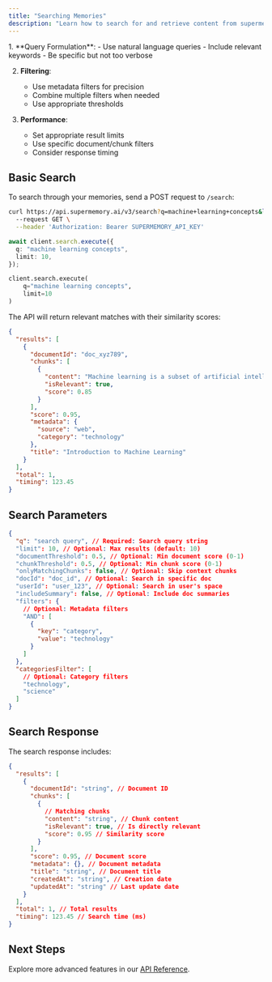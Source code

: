 ```yaml
---
title: "Searching Memories"
description: "Learn how to search for and retrieve content from supermemory"
---
```


<Accordion title="Best Practices" defaultOpen icon="sparkles">
1. **Query Formulation**:
   - Use natural language queries
   - Include relevant keywords
   - Be specific but not too verbose

2. **Filtering**:
   - Use metadata filters for precision
   - Combine multiple filters when needed
   - Use appropriate thresholds

3. **Performance**:
   - Set appropriate result limits
   - Use specific document/chunk filters
   - Consider response timing
     </Accordion>

## Basic Search

To search through your memories, send a POST request to `/search`:

<CodeGroup>

```bash cURL
curl https://api.supermemory.ai/v3/search?q=machine+learning+concepts&limit=10 \
  --request GET \
  --header 'Authorization: Bearer SUPERMEMORY_API_KEY'
```

```typescript Typescript
await client.search.execute({
  q: "machine learning concepts",
  limit: 10,
});
```

```python Python
client.search.execute(
    q="machine learning concepts",
    limit=10
)
```

</CodeGroup>

The API will return relevant matches with their similarity scores:

```json
{
  "results": [
    {
      "documentId": "doc_xyz789",
      "chunks": [
        {
          "content": "Machine learning is a subset of artificial intelligence...",
          "isRelevant": true,
          "score": 0.85
        }
      ],
      "score": 0.95,
      "metadata": {
        "source": "web",
        "category": "technology"
      },
      "title": "Introduction to Machine Learning"
    }
  ],
  "total": 1,
  "timing": 123.45
}
```

## Search Parameters

```json
{
  "q": "search query", // Required: Search query string
  "limit": 10, // Optional: Max results (default: 10)
  "documentThreshold": 0.5, // Optional: Min document score (0-1)
  "chunkThreshold": 0.5, // Optional: Min chunk score (0-1)
  "onlyMatchingChunks": false, // Optional: Skip context chunks
  "docId": "doc_id", // Optional: Search in specific doc
  "userId": "user_123", // Optional: Search in user's space
  "includeSummary": false, // Optional: Include doc summaries
  "filters": {
    // Optional: Metadata filters
    "AND": [
      {
        "key": "category",
        "value": "technology"
      }
    ]
  },
  "categoriesFilter": [
    // Optional: Category filters
    "technology",
    "science"
  ]
}
```

## Search Response

The search response includes:

```json
{
  "results": [
    {
      "documentId": "string", // Document ID
      "chunks": [
        {
          // Matching chunks
          "content": "string", // Chunk content
          "isRelevant": true, // Is directly relevant
          "score": 0.95 // Similarity score
        }
      ],
      "score": 0.95, // Document score
      "metadata": {}, // Document metadata
      "title": "string", // Document title
      "createdAt": "string", // Creation date
      "updatedAt": "string" // Last update date
    }
  ],
  "total": 1, // Total results
  "timing": 123.45 // Search time (ms)
}
```

## Next Steps

Explore more advanced features in our [API Reference](/api-reference/search-memories/search-memories).
